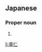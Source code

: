 ==Japanese==
{{ja-kanjitab|あき|ひと}}

===Proper noun===
{{ja-pos|あきひと|proper}}

# {{given name|male|lang=ja|sort=あきひと}}

[[li:章仁]]